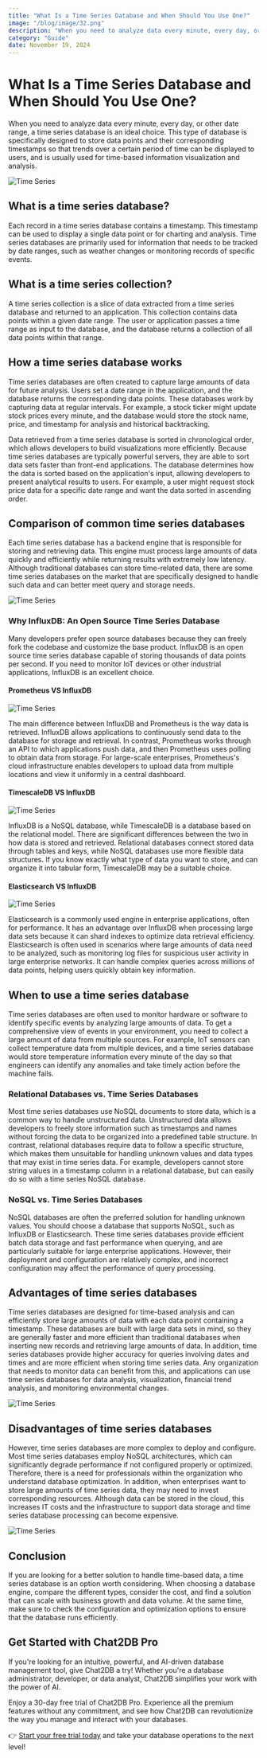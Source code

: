 ```yaml
---
title: "What Is a Time Series Database and When Should You Use One?"
image: "/blog/image/32.png"
description: "When you need to analyze data every minute, every day, or other date range, a time series database is an ideal choice."
category: "Guide"
date: November 19, 2024
---
```


# What Is a Time Series Database and When Should You Use One?

When you need to analyze data every minute, every day, or other date range, a time series database is an ideal choice. This type of database is specifically designed to store data points and their corresponding timestamps so that trends over a certain period of time can be displayed to users, and is usually used for time-based information visualization and analysis.

![Time Series](/image/blog/times_series/1.png)

## What is a time series database?

Each record in a time series database contains a timestamp. This timestamp can be used to display a single data point or for charting and analysis. Time series databases are primarily used for information that needs to be tracked by date ranges, such as weather changes or monitoring records of specific events.

## What is a time series collection?

A time series collection is a slice of data extracted from a time series database and returned to an application. This collection contains data points within a given date range. The user or application passes a time range as input to the database, and the database returns a collection of all data points within that range.

## How a time series database works

Time series databases are often created to capture large amounts of data for future analysis. Users set a date range in the application, and the database returns the corresponding data points. These databases work by capturing data at regular intervals. For example, a stock ticker might update stock prices every minute, and the database would store the stock name, price, and timestamp for analysis and historical backtracking.

Data retrieved from a time series database is sorted in chronological order, which allows developers to build visualizations more efficiently. Because time series databases are typically powerful servers, they are able to sort data sets faster than front-end applications. The database determines how the data is sorted based on the application's input, allowing developers to present analytical results to users. For example, a user might request stock price data for a specific date range and want the data sorted in ascending order.

## Comparison of common time series databases

Each time series database has a backend engine that is responsible for storing and retrieving data. This engine must process large amounts of data quickly and efficiently while returning results with extremely low latency. Although traditional databases can store time-related data, there are some time series databases on the market that are specifically designed to handle such data and can better meet query and storage needs.

![Time Series](/image/blog/times_series/2.png)

### Why InfluxDB: An Open Source Time Series Database

Many developers prefer open source databases because they can freely fork the codebase and customize the base product. InfluxDB is an open source time series database capable of storing thousands of data points per second. If you need to monitor IoT devices or other industrial applications, InfluxDB is an excellent choice.

#### Prometheus VS InfluxDB

![Time Series](/image/blog/times_series/3.png)

The main difference between InfluxDB and Prometheus is the way data is retrieved. InfluxDB allows applications to continuously send data to the database for storage and retrieval. In contrast, Prometheus works through an API to which applications push data, and then Prometheus uses polling to obtain data from storage. For large-scale enterprises, Prometheus's cloud infrastructure enables developers to upload data from multiple locations and view it uniformly in a central dashboard.

#### TimescaleDB VS InfluxDB

![Time Series](/image/blog/times_series/4.png)

InfluxDB is a NoSQL database, while TimescaleDB is a database based on the relational model. There are significant differences between the two in how data is stored and retrieved. Relational databases connect stored data through tables and keys, while NoSQL databases use more flexible data structures. If you know exactly what type of data you want to store, and can organize it into tabular form, TimescaleDB may be a suitable choice.

#### Elasticsearch VS InfluxDB

![Time Series](/image/blog/times_series/5.png)

Elasticsearch is a commonly used engine in enterprise applications, often for performance. It has an advantage over InfluxDB when processing large data sets because it can shard indexes to optimize data retrieval efficiency. Elasticsearch is often used in scenarios where large amounts of data need to be analyzed, such as monitoring log files for suspicious user activity in large enterprise networks. It can handle complex queries across millions of data points, helping users quickly obtain key information.

## When to use a time series database

Time series databases are often used to monitor hardware or software to identify specific events by analyzing large amounts of data. To get a comprehensive view of events in your environment, you need to collect a large amount of data from multiple sources. For example, IoT sensors can collect temperature data from multiple devices, and a time series database would store temperature information every minute of the day so that engineers can identify any anomalies and take timely action before the machine fails.

### Relational Databases vs. Time Series Databases

Most time series databases use NoSQL documents to store data, which is a common way to handle unstructured data. Unstructured data allows developers to freely store information such as timestamps and names without forcing the data to be organized into a predefined table structure. In contrast, relational databases require data to follow a specific structure, which makes them unsuitable for handling unknown values and data types that may exist in time series data. For example, developers cannot store string values in a timestamp column in a relational database, but can easily do so with a time series NoSQL database.

### NoSQL vs. Time Series Databases

NoSQL databases are often the preferred solution for handling unknown values. You should choose a database that supports NoSQL, such as InfluxDB or Elasticsearch. These time series databases provide efficient batch data storage and fast performance when querying, and are particularly suitable for large enterprise applications. However, their deployment and configuration are relatively complex, and incorrect configuration may affect the performance of query processing.

## Advantages of time series databases

Time series databases are designed for time-based analysis and can efficiently store large amounts of data with each data point containing a timestamp. These databases are built with large data sets in mind, so they are generally faster and more efficient than traditional databases when inserting new records and retrieving large amounts of data. In addition, time series databases provide higher accuracy for queries involving dates and times and are more efficient when storing time series data. Any organization that needs to monitor data can benefit from this, and applications can use time series databases for data analysis, visualization, financial trend analysis, and monitoring environmental changes.

![Time Series](/image/blog/times_series/6.png)

## Disadvantages of time series databases

However, time series databases are more complex to deploy and configure. Most time series databases employ NoSQL architectures, which can significantly degrade performance if not configured properly or optimized. Therefore, there is a need for professionals within the organization who understand database optimization. In addition, when enterprises want to store large amounts of time series data, they may need to invest corresponding resources. Although data can be stored in the cloud, this increases IT costs and the infrastructure to support data storage and time series database processing can become expensive.

![Time Series](/image/blog/times_series/7.png)

## Conclusion

If you are looking for a better solution to handle time-based data, a time series database is an option worth considering. When choosing a database engine, compare the different types, consider the cost, and find a solution that can scale with business growth and data volume. At the same time, make sure to check the configuration and optimization options to ensure that the database runs efficiently.

## Get Started with Chat2DB Pro

If you're looking for an intuitive, powerful, and AI-driven database management tool, give Chat2DB a try! Whether you're a database administrator, developer, or data analyst, Chat2DB simplifies your work with the power of AI.

Enjoy a 30-day free trial of Chat2DB Pro. Experience all the premium features without any commitment, and see how Chat2DB can revolutionize the way you manage and interact with your databases.

👉 [Start your free trial today](https://chat2db.ai/pricing) and take your database operations to the next level!
